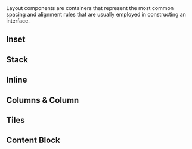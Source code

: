 
<Meta title="Intro" />

<Title>Layout components</Title>
Layout components are containers that represent the most common spacing and alignment
rules that are usually employed in constructing an interface.

## Inset

<Description of={InsetStories} />
<Canvas of={InsetStories.Basic} />

## Stack

<Description of={StackStories} />
<Canvas of={StackStories.Basic} />

## Inline

<Description of={InlineStories} />
<Canvas of={InlineStories.Basic} />

## Columns & Column

<Description of={ColumnsStories} />
<Canvas of={ColumnsStories.Basic} />

## Tiles

<Description of={TilesStories} />
<Canvas of={TilesStories.Basic} />

## Content Block

<Description of={ContentBlockStories} />
<Canvas of={ContentBlockStories.Basic} />
